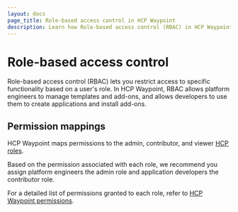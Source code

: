 ```yaml
---
layout: docs
page_title: Role-based access control in HCP Waypoint
description: Learn how Role-based access control (RBAC) in HCP Waypoint lets you restrict specified functionality to specific group and user roles. 
---
```


# Role-based access control

Role-based access control (RBAC) lets you restrict access to specific functionality based on a user's role. In HCP Waypoint, RBAC allows platform engineers to manage templates and add-ons, and allows developers to use them to create applications and install add-ons.

## Permission mappings

HCP Waypoint maps permissions to the admin, contributor, and viewer [HCP roles](/hcp/docs/hcp/iam/users#user-permissions).

Based on the permission associated with each role, we recommend you assign platform engineers the admin role and application developers the contributor role.

For a detailed list of permissions granted to each role, refer to [HCP Waypoint permissions](/hcp/docs/waypoint/reference/permissions).
